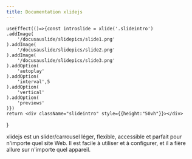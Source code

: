 ```yaml
---
title: Documentation xlidejs
---
```

    useEffect(()=>{const introslide = xlide('.slideintro')
    .addImage(
        '/docusauslide/slidepics/slide1.png'
    ).addImage(
        '/docusauslide/slidepics/slide2.png'
    ).addImage(
        '/docusauslide/slidepics/slide3.png'
    ).addOption(
        'autoplay'
    ).addOption(
        'interval',5
    ).addOption(
        'vertical'
    ).addOption(
        'previews'
    )})
    return <div className="slideintro" style={{height:"50vh"}}></div>
}

<Translate>
xlidejs est un slider/carrousel léger, flexible, accessible et parfait pour n'importe quel site Web. Il est facile à utiliser et à configurer, et il a fière allure sur n'importe quel appareil.
</Translate>
<SlideIntro></SlideIntro>
